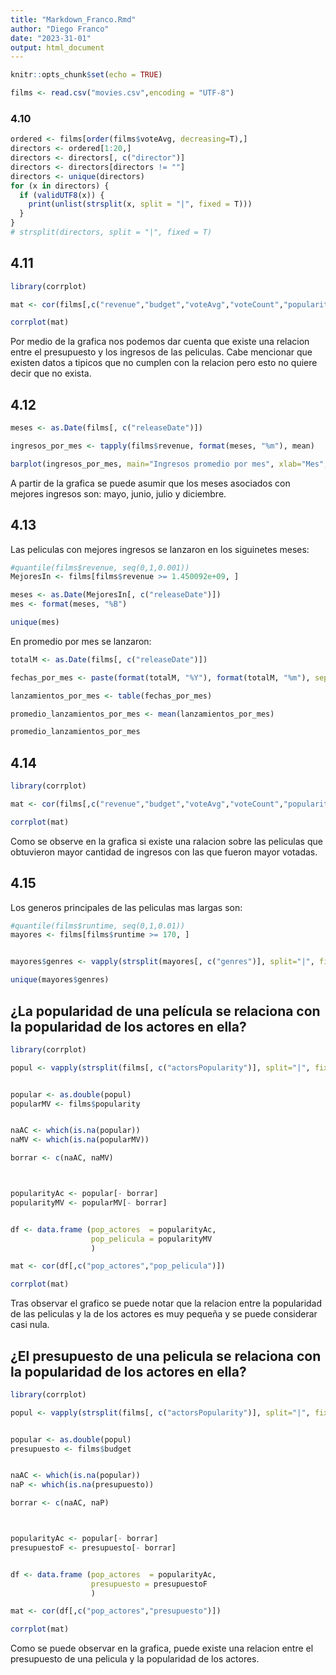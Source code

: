 ```yaml
---
title: "Markdown_Franco.Rmd"
author: "Diego Franco"
date: "2023-31-01"
output: html_document
---
```


```r
knitr::opts_chunk$set(echo = TRUE)
```
```r
films <- read.csv("movies.csv",encoding = "UTF-8")
```
### 4.10


```r
ordered <- films[order(films$voteAvg, decreasing=T),]
directors <- ordered[1:20,]
directors <- directors[, c("director")]
directors <- directors[directors != ""]
directors <- unique(directors)
for (x in directors) {
  if (validUTF8(x)) {
    print(unlist(strsplit(x, split = "|", fixed = T)))
  }
}
# strsplit(directors, split = "|", fixed = T) 
```

## 4.11
```r
library(corrplot)

mat <- cor(films[,c("revenue","budget","voteAvg","voteCount","popularity","genresAmount")])

corrplot(mat)
```

Por medio de la grafica nos podemos dar cuenta que existe una relacion entre el presupuesto y los ingresos de las peliculas. Cabe mencionar que existen datos a tipicos que no cumplen con la relacion pero esto no quiere decir que no exista.



## 4.12

```r

meses <- as.Date(films[, c("releaseDate")])

ingresos_por_mes <- tapply(films$revenue, format(meses, "%m"), mean)

barplot(ingresos_por_mes, main="Ingresos promedio por mes", xlab="Mes", ylab="Ingresos promedio")
```

 A partir de la grafica se puede asumir que los meses asociados con mejores ingresos son: mayo, junio, julio y diciembre.



## 4.13
Las peliculas con mejores ingresos se lanzaron en los siguinetes meses:
```r
#quantile(films$revenue, seq(0,1,0.001))
MejoresIn <- films[films$revenue >= 1.450092e+09, ]

meses <- as.Date(MejoresIn[, c("releaseDate")])
mes <- format(meses, "%B")

unique(mes)


```
En promedio por mes se lanzaron:
```r

totalM <- as.Date(films[, c("releaseDate")])

fechas_por_mes <- paste(format(totalM, "%Y"), format(totalM, "%m"), sep="-")

lanzamientos_por_mes <- table(fechas_por_mes)

promedio_lanzamientos_por_mes <- mean(lanzamientos_por_mes)

promedio_lanzamientos_por_mes


```

## 4.14

```r
library(corrplot)

mat <- cor(films[,c("revenue","budget","voteAvg","voteCount","popularity","genresAmount")])

corrplot(mat)
```

Como se observe en la grafica si existe una ralacion sobre las peliculas que obtuvieron mayor cantidad de ingresos con las que fueron mayor votadas.


## 4.15
Los generos principales de las peliculas mas largas son:

```r
#quantile(films$runtime, seq(0,1,0.01))
mayores <- films[films$runtime >= 170, ]


mayores$genres <- vapply(strsplit(mayores[, c("genres")], split="|", fixed = T), '[', 1, FUN.VALUE = character(1))

unique(mayores$genres)


```



## ¿La popularidad de una película se relaciona con la popularidad de los actores en ella?
```r
library(corrplot)

popul <- vapply(strsplit(films[, c("actorsPopularity")], split="|", fixed = T), '[', 1, FUN.VALUE = character(1))


popular <- as.double(popul)
popularMV <- films$popularity


naAC <- which(is.na(popular))
naMV <- which(is.na(popularMV))

borrar <- c(naAC, naMV)



popularityAc <- popular[- borrar] 
popularityMV <- popularMV[- borrar] 


df <- data.frame (pop_actores  = popularityAc,
                  pop_pelicula = popularityMV
                  )

mat <- cor(df[,c("pop_actores","pop_pelicula")])

corrplot(mat)

```

Tras observar el grafico se puede notar que la relacion entre la popularidad de las peliculas y la de los actores es muy pequeña y se puede considerar casi nula.


## ¿El presupuesto de una pelicula se relaciona con la popularidad de los actores en ella?
```r
library(corrplot)

popul <- vapply(strsplit(films[, c("actorsPopularity")], split="|", fixed = T), '[', 1, FUN.VALUE = character(1))


popular <- as.double(popul)
presupuesto <- films$budget


naAC <- which(is.na(popular))
naP <- which(is.na(presupuesto))

borrar <- c(naAC, naP)



popularityAc <- popular[- borrar] 
presupuestoF <- presupuesto[- borrar] 


df <- data.frame (pop_actores  = popularityAc,
                  presupuesto = presupuestoF
                  )

mat <- cor(df[,c("pop_actores","presupuesto")])

corrplot(mat)

```

Como se puede observar en la grafica, puede existe una relacion entre el presupuesto de una pelicula y la popularidad de los actores.



